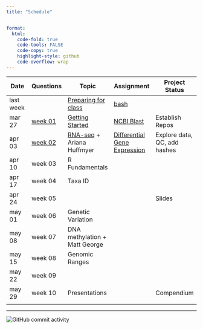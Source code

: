 ```yaml
---
title: "Schedule"


format:
  html:
    code-fold: true
    code-tools: FALSE
    code-copy: true
    highlight-style: github
    code-overflow: wrap
---
```


| Date      | Questions                       | Topic                                                | Assignment                                             | Project Status               |
|-------------|-------------|----------------|-----------------|-------------|
| last week |                                 | [Preparing for class](lectures/00-before.qmd)        | [bash](assignments/00-bash.qmd)                        |                              |
| mar 27    | [week 01](questions/week01.md)  | [Getting Started](lectures/01-start-up.qmd)          | [NCBI Blast](assignments/01-blast.qmd)                 | Establish Repos              |
| apr 03    | [week 02](questions/week02.qmd) | [RNA-seq](lectures/02-rna-seq.qmd) + Ariana Huffmyer | [Differential Gene Expression](assignments/02-DGE.qmd) | Explore data, QC, add hashes |
| apr 10    | week 03                         | R Fundamentals                                       |                                                        |                              |
| apr 17    | week 04                         | Taxa ID                                              |                                                        |                              |
| apr 24    | week 05                         |                                                      |                                                        | Slides                       |
| may 01    | week 06                         | Genetic Variation                                    |                                                        |                              |
| may 08    | week 07                         | DNA methylation + Matt George                        |                                                        |                              |
| may 15    | week 08                         | Genomic Ranges                                       |                                                        |                              |
| may 22    | week 09                         |                                                      |                                                        |                              |
| may 29    | week 10                         | Presentations                                        |                                                        | Compendium                   |
|           |                                 |                                                      |                                                        |                              |

------------------------------------------------------------------------

<img src="https://img.shields.io/github/commit-activity/w/sr320/course-FISH546-2023" alt="GitHub commit activity"/>
